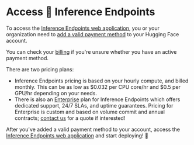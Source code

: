 # Access 🤗 Inference Endpoints

To access the [Inference Endpoints web application](https://ui.endpoints.huggingface.co/), you or your organization need to [add a valid payment method](https://huggingface.co/settings/billing) to your Hugging Face account.

<Tip>
  
You can check your [billing](https://huggingface.co/settings/billing) if you're unsure whether you have an active payment method.
  
</Tip>

There are two pricing plans:

- Inference Endpoints pricing is based on your hourly compute, and billed monthly. This can be as low as $0.032 per CPU core/hr and $0.5 per GPU/hr depending on your needs. 
- There is also an [Enterprise](https://huggingface.co/support) plan for Inference Endpoints which offers dedicated support, 24/7 SLAs, and uptime guarantees. Pricing for Enterprise is custom and based on volume commit and annual contracts; [contact us](https://huggingface.co/inference-endpoints/dedicated/enterprise) for a quote if interested!

After you've added a valid payment method to your account, access the [Inference Endpoints web application](https://ui.endpoints.huggingface.co/) and start deploying! 🥳


